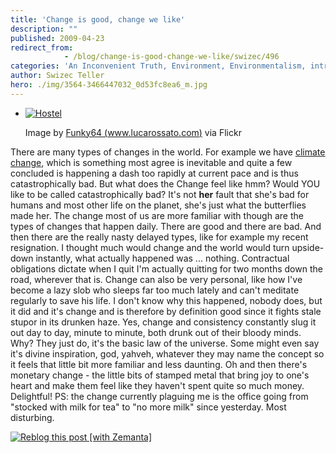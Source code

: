```yaml
---
title: 'Change is good, change we like'
description: ""
published: 2009-04-23
redirect_from: 
            - /blog/change-is-good-change-we-like/swizec/496
categories: 'An Inconvenient Truth, Environment, Environmentalism, intrigues, life, Uncategorized'
author: Swizec Teller
hero: ./img/3564-3466447032_0d53fc8ea6_m.jpg
---
```

- [![Hostel](./img/3564-3466447032_0d53fc8ea6_m.jpg "Hostel")](http://www.flickr.com/photos/22715327@N06/3466447032/)

  Image by [Funky64 (www.lucarossato.com)](http://www.flickr.com/photos/22715327@N06/3466447032/) via Flickr

There are many types of changes in the world. For example we have [climate change](http://en.wikipedia.org/wiki/An_Inconvenient_Truth "An Inconvenient Truth"), which is something most agree is inevitable and quite a few concluded is happening a dash too rapidly at current pace and is thus catastrophically bad. But what does the Change feel like hmm? Would YOU like to be called catastrophically bad? It's not **her** fault that she's bad for humans and most other life on the planet, she's just what the butterflies made her. The change most of us are more familiar with though are the types of changes that happen daily. There are good and there are bad. And then there are the really nasty delayed types, like for example my recent resignation. I thought much would change and the world would turn upside-down instantly, what actually happened was ... nothing. Contractual obligations dictate when I quit I'm actually quitting for two months down the road, wherever that is. Change can also be very personal, like how I've become a lazy slob who sleeps far too much lately and can't meditate regularly to save his life. I don't know why this happened, nobody does, but it did and it's change and is therefore by definition good since it fights stale stupor in its drunken haze. Yes, change and consistency constantly slug it out day to day, minute to minute, both drunk out of their bloody minds. Why? They just do, it's the basic law of the universe. Some might even say it's divine inspiration, god, yahveh, whatever they may name the concept so it feels that little bit more familiar and less daunting. Oh and then there's monetary change - the little bits of stamped metal that bring joy to one's heart and make them feel like they haven't spent quite so much money. Delightful! PS: the change currently plaguing me is the office going from "stocked with milk for tea" to "no more milk" since yesterday. Most disturbing.

[![Reblog this post \[with Zemanta\]](http://img.zemanta.com/reblog_e.png?x-id=1ce089ba-a331-4d48-a0a6-fd7c2f1931e6)](http://reblog.zemanta.com/zemified/1ce089ba-a331-4d48-a0a6-fd7c2f1931e6/ "Reblog this post \[with Zemanta]")